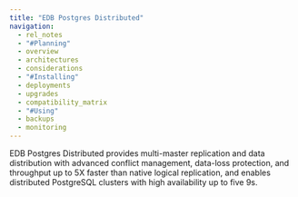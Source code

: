 ```yaml
---
title: "EDB Postgres Distributed"
navigation:
  - rel_notes
  - "#Planning"
  - overview
  - architectures
  - considerations
  - "#Installing"
  - deployments
  - upgrades
  - compatibility_matrix
  - "#Using"
  - backups
  - monitoring
---
```



EDB Postgres Distributed provides multi-master replication and data distribution with advanced conflict management, data-loss protection, and throughput up to 5X faster than native logical replication, and enables distributed PostgreSQL clusters with high availability up to five 9s.
